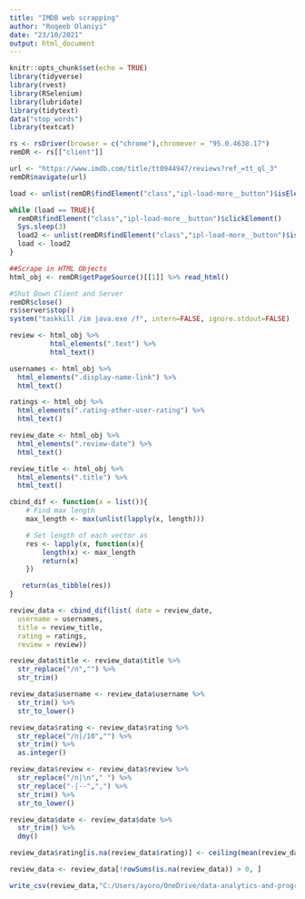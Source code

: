 ```yaml
---
title: "IMDB web scrapping"
author: "Roqeeb Olaniyi"
date: "23/10/2021"
output: html_document
---
```


```r
knitr::opts_chunk$set(echo = TRUE)
library(tidyverse)
library(rvest)
library(RSelenium)
library(lubridate)
library(tidytext)
data("stop_words")
library(textcat)
```

```r
rs <- rsDriver(browser = c("chrome"),chromever = "95.0.4638.17")
remDR <- rs[["client"]]
```


```r
url <- "https://www.imdb.com/title/tt0944947/reviews?ref_=tt_ql_3"
remDR$navigate(url)
```

```r
load <- unlist(remDR$findElement("class","ipl-load-more__button")$isElementDisplayed())

while (load == TRUE){
  remDR$findElement("class","ipl-load-more__button")$clickElement()
  Sys.sleep(3)
  load2 <- unlist(remDR$findElement("class","ipl-load-more__button")$isElementDisplayed())
  load <- load2
}

```

```r
##Scrape in HTML Objects
html_obj <- remDR$getPageSource()[[1]] %>% read_html()
```

```r
#Shut Down Client and Server
remDR$close()
rs$server$stop()
system("taskkill /im java.exe /f", intern=FALSE, ignore.stdout=FALSE)
```


```r
review <- html_obj %>% 
          html_elements(".text") %>% 
          html_text()
```

```r
usernames <- html_obj %>% 
  html_elements(".display-name-link") %>% 
  html_text()
```

```r
ratings <- html_obj %>% 
  html_elements(".rating-other-user-rating") %>% 
  html_text()
```

```r
review_date <- html_obj %>% 
  html_elements(".review-date") %>% 
  html_text() 
```

```r
review_title <- html_obj %>% 
  html_elements(".title") %>% 
  html_text()
```

```r
cbind_dif <- function(x = list()){
    # Find max length
    max_length <- max(unlist(lapply(x, length)))

    # Set length of each vector as
    res <- lapply(x, function(x){
        length(x) <- max_length
        return(x)
    })

   return(as_tibble(res))
}
```

```r
review_data <- cbind_dif(list( date = review_date,
  username = usernames,
  title = review_title,
  rating = ratings,
  review = review))
```


```r
review_data$title <- review_data$title %>%
  str_replace("/n","") %>% 
  str_trim()
```

```r
review_data$username <- review_data$username %>% 
  str_trim() %>% 
  str_to_lower()
```


```r
review_data$rating <- review_data$rating %>% 
  str_replace("/n|/10","") %>% 
  str_trim() %>% 
  as.integer()
```

```r
review_data$review <- review_data$review %>% 
  str_replace("/n|\n"," ") %>% 
  str_replace("-|--",",") %>% 
  str_trim() %>% 
  str_to_lower()
```

```r
review_data$date <- review_data$date %>% 
  str_trim() %>% 
  dmy()
```

```r
review_data$rating[is.na(review_data$rating)] <- ceiling(mean(review_data$rating, na.rm = TRUE))


```

```r
review_data <- review_data[!rowSums(is.na(review_data)) > 0, ]
```

```r
write_csv(review_data,"C:/Users/ayoro/OneDrive/data-analytics-and-programming/Case-studies-with-R/Imdb review scrape/review_data.csv")
```
